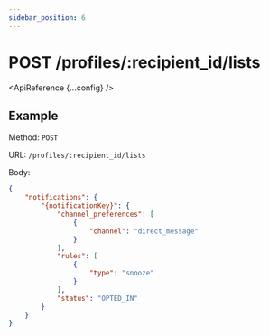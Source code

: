 ```yaml
---
sidebar_position: 6
---
```



# POST /profiles/:recipient_id/lists

<ApiReference {...config} />

## Example

Method: `POST`

URL: `/profiles/:recipient_id/lists`

Body:
​
```json
{
    "notifications": {
        "{notificationKey}": {
            "channel_preferences": [
                {
                    "channel": "direct_message"
                }
            ],
            "rules": [
                {
                    "type": "snooze"
                }
            ],
            "status": "OPTED_IN"
        }
    }
}
```
